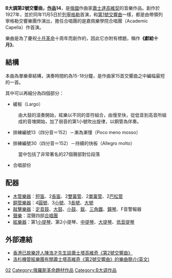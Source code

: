 {{NoteTA
|T=zh-cn:第2号交响曲 (肖斯塔科维奇);zh-tw:第2號交響曲 (蕭士塔高維奇);zh-hk:第2號交響曲 (蕭士達高維契);
|1=zh-cn:肖斯塔科维奇;zh-tw:蕭士塔高維奇;zh-hk:蕭士達高維契;
}}

'''B大調第2號交響曲，[[作品號|作品]]14'''，是[[俄國|俄國]]作曲家[[德米特里·德米特里耶维奇·肖斯塔科维奇|蕭士達高維契]]的音樂作品。創作於1927年，並於同年11月5日於[[列寧格勒|列寧格勒]]首演，和[[第1號交響曲_(蕭士塔高維奇)|第1號交響曲]]一樣，都是由{{le|尼古拉·馬爾科|Nikolai Malko}}帶領列寧格勒交響樂團作演出，擔任合唱團的是嘉佩樂學院合唱團（Academic Capella）作首演。

樂曲是為了慶祝[[十月革命|十月革命]]十周年而創作的，因此它亦附有標題，稱作'''《獻給十月》'''。

==結構==
本曲為單樂章結構，演奏時間約為15-18分鐘，是作曲家15首交響曲之中編幅最短的一首。

其中可以再細分為四個部分：
* 緩板（Largo）
: 由大鼓的滾奏開始，絃樂以不同的音符組合，由慢至快，從低音到高音所組成的音塊開始，加了弱音的第1小號吹出旋律，以銅管為伴奏。

* 排練編號13（四分音＝152）－漸為漸慢（Poco meno mosso）

* 排練編號30（四分音＝152）－持續的快板（Allegro molto）
: 當中包括了非常著名的27個聲部對位段落

* 合唱部份

==配器==
*[[木管樂器|木管樂器]]：[[短笛|短笛]]、2[[長笛|長笛]]、2[[雙簧管|雙簧管]]、2[[單簧管|單簧管]]、2[[巴松管|巴松管]]
*[[銅管樂器|銅管樂器]]：4[[圓號|圓號]]、3[[小號|小號]]、3[[長號|長號]]、[[大號|大號]]
*[[敲擊樂器|敲擊樂器]]：[[定音鼓|定音鼓]]、[[大鼓|大鼓]]、[[小鼓|小鼓]]、[[鈸|鈸]]、[[三角鐵|三角鐵]]、[[鐘琴|鐘琴]]、F{{music|sharp}}音警報器
*[[聲樂|聲樂]]：混聲四部[[合唱團|合唱團]]
*[[絃樂器|絃樂器]]：第1[[小提琴|小提琴]]、第2小提琴、[[中提琴|中提琴]]、[[大提琴|大提琴]]、[[低音提琴|低音提琴]]

==外部連結==
*[http://www.musicdata.org/md_new/pages/posts/42.-AAEDADB1A8CCB4A6C4D2B8F4BDuA1B7tF9D8B0lA8dC3C0B3nB3D0B3y133.php 香港已故樂評人陳浩才先生談蕭士塔高維奇《第2號交響曲》] {{Wayback|url=http://www.musicdata.org/md_new/pages/posts/42.-AAEDADB1A8CCB4A6C4D2B8F4BDuA1B7tF9D8B0lA8dC3C0B3nB3D0B3y133.php |date=20080929030315 }}
*[http://www.laphil.com/philpedia/piece-detail.cfm?id=647 洛杉機管絃樂團有關蕭士塔高維奇《第2號交響曲》的樂曲簡介(英文)]{{Dead link|date=2018年7月 |bot=InternetArchiveBot |fix-attempted=yes }}

{{stub}}

{{蕭士塔高維奇交響曲}}

[[Category:肖斯塔科维奇交响曲|02]]
[[Category:俄羅斯革命題材作品|Category:俄羅斯革命題材作品]]
[[Category:B大调作品|Category:B大调作品]]